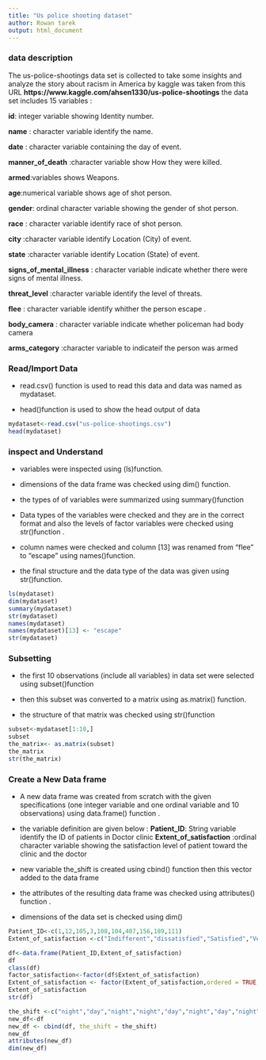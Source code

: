 ---
title: "Us police shooting dataset"
author: Rowan tarek 
output: html_document
---



### data description

The us-police-shootings data set is collected to take some insights and analyze the story about racism in America by kaggle was taken from this URL **https://www.kaggle.com/ahsen1330/us-police-shootings**
the data set includes 15 variables :

**id**: integer variable  showing Identity number.

**name** : character variable identify the name.

**date** : character variable containing the day of event.

**manner_of_death** :character variable show How they were killed.

**armed**:variables shows Weapons.

**age**:numerical variable shows age of shot person.

**gender**: ordinal  character variable showing the gender of shot person.

**race** : character variable identify race of shot person.

**city** :character variable identify Location (City) of event.

**state** :character variable identify Location (State) of event.

**signs_of_mental_illness** : character variable indicate whether there were signs of mental illness. 

**threat_level** :character variable identify the level of threats.

**flee** : character variable identify whither the person escape .

**body_camera** : character variable indicate whether policeman had body camera

**arms_category** :character variable to indicateif the person was armed



### Read/Import Data

-   read.csv() function is used to read this data and data was named as mydataset.

-   head()function is used to show the head output of data 

```{r}
mydataset<-read.csv("us-police-shootings.csv")
head(mydataset)

```

### inspect and Understand

-   variables were inspected using (ls)function.

-   dimensions of the data frame was checked using dim() function.

-   the types of of variables were summarized using summary()function

-   Data types of the variables were checked and they are in the correct format and also the levels of factor variables were checked using str()function .

-   column names were checked and column [13] was renamed from "flee" to "escape" using names()function.

-   the final structure and the data type of the data was given using str()function.


```{r}
ls(mydataset) 
dim(mydataset)
summary(mydataset)
str(mydataset)
names(mydataset)
names(mydataset)[13] <- "escape"
str(mydataset)

```

### Subsetting

-   the first 10 observations (include all variables) in data set were selected using subset()function 

-   then this subset was converted to a matrix using as.matrix() function.

-   the structure of that matrix was checked using str()function

```{r}
subset<-mydataset[1:10,]
subset
the_matrix<- as.matrix(subset)
the_matrix
str(the_matrix)

```


### Create a New Data frame

-   A new data frame was created from scratch with the given specifications (one integer variable and one ordinal variable and 10 observations) using data.frame() function .

-   the variable definition are given below :
**Patient_ID**: String variable identify the ID of patients in Doctor clinic
**Extent_of_satisfaction** :ordinal  character variable showing the satisfaction level of patient toward the clinic and the doctor 

-   new variable the_shift is created using cbind() function then this vector added to the data frame 


-   the attributes of the resulting data frame was checked using attributes() function .

-   dimensions of the data set is checked using dim()

```{r}
Patient_ID<-c(1,12,105,3,108,104,407,156,189,111)
Extent_of_satisfaction <-c("Indifferent","dissatisfied","Satisfied","Very satisfied ","Satisfied","Indifferent","Dissatisfied ","Satisfied","Very dissatisfied","Satisfied")

df<-data.frame(Patient_ID,Extent_of_satisfaction)
df
class(df)
factor_satisfaction<-factor(df$Extent_of_satisfaction)
Extent_of_satisfaction <- factor(Extent_of_satisfaction,ordered = TRUE,levels =c("Very satisfied","Satisfied","Indifferent","Dissatisfied","Very dissatisfied"))
Extent_of_satisfaction
str(df)

the_shift <-c("night","day","night","night","day","night","day","night","night","day")
new_df<-df
new_df <- cbind(df, the_shift = the_shift)
new_df
attributes(new_df)
dim(new_df)

                                     
```